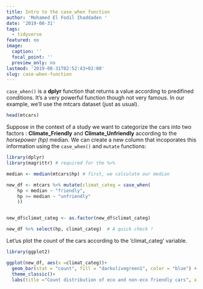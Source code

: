 ```yaml
---
title: Intro to the case_when function
author: 'Mohamed El Fodil Ihaddaden '
date: '2019-08-31'
tags:
  - tidyverse
featured: no
image:
  caption: ''
  focal_point: ''
  preview_only: no
lastmod: '2019-08-31T02:52:43+02:00'
slug: case-when-function
---
```


`case_when()` is a **dplyr** function that returns a value according to predifined conditions. It's a very powerful function though not very famous. In our example, we'll use the mtcars dataset (just as usual). 


```r
head(mtcars)
```

Suppose in the context of a study we want to categorize the cars into two factors : **Climate_Friendly** and **Climate_Unfriendly** according to the *horsepower (hp)* median. We can create a new column that incoporates this information using the `case_when()` and `mutate` functions:


```r
library(dplyr)
library(magrittr) # required for the %>% 

median <- median(mtcars$hp) # first, we calculate our median 

new_df <- mtcars %>% mutate(climat_categ = case_when(
    hp < median ~ "friendly",
    hp >= median ~ "unfriendly"
    ))


new_df$climat_categ <- as.factor(new_df$climat_categ)

new_df %>% select(hp, climat_categ)  # A quick check ! 
```


Let'us plot the count of the cars according to the 'climat_categ' variable. 

```r
library(ggplot2)

ggplot(new_df, aes(x =climat_categ))+ 
  geom_bar(stat = "count", fill = "darkolivegreen1", color = "blue") +
  theme_classic()+
  labs(title ="Count distribution of eco and non-eco friendly cars", x = "" )
  


```


